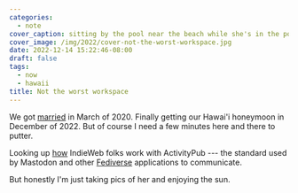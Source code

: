 ```yaml
---
categories:
  - note
cover_caption: sitting by the pool near the beach while she's in the pool
cover_image: /img/2022/cover-not-the-worst-workspace.jpg
date: 2022-12-14 15:22:46-08:00
draft: false
tags:
  - now
  - hawaii
title: Not the worst workspace
---
```


[marriage-post]: /post/2020/03/got-married-yesterday/

We got [married][marriage-post] in March of 2020.
Finally getting our Hawai'i honeymoon in December of 2022.
But of course I need a few minutes here and there to putter.

[indieweb-activitypub]: https://indieweb.org/ActivityPub
[fediverse]: https://fediverse.party

Looking up [how][indieweb-activitypub] IndieWeb folks work with ActivityPub ---
the standard used by Mastodon and other [Fediverse][fediverse] applications to communicate.

But honestly I'm just taking pics of her and enjoying the sun.
